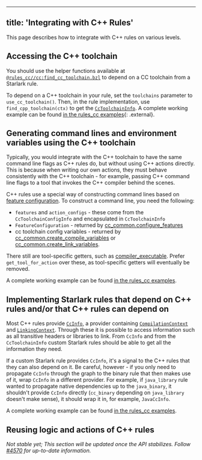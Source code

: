 
---
title: 'Integrating with C++ Rules'
---



This page describes how to integrate with C++ rules on various levels.

## Accessing the C++ toolchain

You should use the helper functions available at
[`@rules_cc//cc:find_cc_toolchain.bzl`](https://github.com/bazelbuild/rules_cc/blob/main/cc/find_cc_toolchain.bzl)
to depend on a CC toolchain from a Starlark rule.

To depend on a C++ toolchain in your rule, set the `toolchains` parameter to
`use_cc_toolchain()`. Then, in the rule implementation, use
`find_cpp_toolchain(ctx)` to get the
[`CcToolchainInfo`](/rules/lib/providers/CcToolchainInfo). A complete working
example can be found [in the rules_cc
examples](https://github.com/bazelbuild/rules_cc/blob/main/examples/write_cc_toolchain_cpu/write_cc_toolchain_cpu.bzl){:
.external}.

## Generating command lines and environment variables using the C++ toolchain

Typically, you would integrate with the C++ toolchain to have the same
command line flags as C++ rules do, but without using C++ actions directly.
This is because when writing our own actions, they must behave
consistently with the C++ toolchain - for example, passing C++ command line
flags to a tool that invokes the C++ compiler behind the scenes.

C++ rules use a special way of constructing command lines based on [feature
configuration](/docs/cc-toolchain-config-reference). To construct a command line,
you need the following:

* `features` and `action_configs` - these come from the `CcToolchainConfigInfo`
  and encapsulated in `CcToolchainInfo`
* `FeatureConfiguration` - returned by [cc_common.configure_features](/rules/lib/toplevel/cc_common#configure_features)
* cc toolchain config variables - returned by
  [cc_common.create_compile_variables](/rules/lib/toplevel/cc_common#create_compile_variables)
  or
  [cc_common.create_link_variables](/rules/lib/toplevel/cc_common#create_link_variables).

There still are tool-specific getters, such as
[compiler_executable](/rules/lib/providers/CcToolchainInfo#compiler_executable).
Prefer `get_tool_for_action` over these, as tool-specific getters will
eventually be removed.

A complete working example can be found
[in the rules_cc examples](https://github.com/bazelbuild/rules_cc/blob/main/examples/my_c_compile/my_c_compile.bzl).

## Implementing Starlark rules that depend on C++ rules and/or that C++ rules can depend on

Most C++ rules provide
[`CcInfo`](/rules/lib/providers/CcInfo),
a provider containing [`CompilationContext`](/rules/lib/builtins/CompilationContext)
and
[`LinkingContext`](/rules/lib/builtins/LinkingContext).
Through these it is possible to access information such as all transitive headers
or libraries to link. From `CcInfo` and from the `CcToolchainInfo` custom
Starlark rules should be able to get all the information they need.

If a custom Starlark rule provides `CcInfo`, it's a signal to the C++ rules that
they can also depend on it. Be careful, however - if you only need to propagate
`CcInfo` through the graph to the binary rule that then makes use of it, wrap
`CcInfo` in a different provider. For example, if `java_library` rule wanted
to propagate native dependencies up to the `java_binary`, it shouldn't provide
`CcInfo` directly (`cc_binary` depending on `java_library` doesn't make sense),
it should wrap it in, for example, `JavaCcInfo`.

A complete working example can be found
[in the rules_cc examples](https://github.com/bazelbuild/rules_cc/blob/main/examples/my_c_archive/my_c_archive.bzl).


## Reusing logic and actions of C++ rules

_Not stable yet; This section will be updated once the API stabilizes. Follow
[#4570](https://github.com/bazelbuild/bazel/issues/4570) for up-to-date
information._
